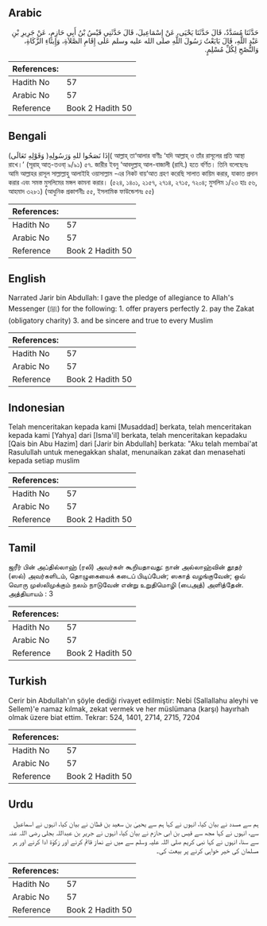 ## Arabic


<div dir="rtl" lang="ar" style={{fontSize:'larger',backgroundColor:'#f8f9fa',padding:20}}>
حَدَّثَنَا مُسَدَّدٌ، قَالَ حَدَّثَنَا يَحْيَى، عَنْ إِسْمَاعِيلَ، قَالَ حَدَّثَنِي قَيْسُ بْنُ أَبِي حَازِمٍ، عَنْ جَرِيرِ بْنِ عَبْدِ اللَّهِ، قَالَ بَايَعْتُ رَسُولَ اللَّهِ صلى الله عليه وسلم عَلَى إِقَامِ الصَّلاَةِ، وَإِيتَاءِ الزَّكَاةِ، وَالنُّصْحِ لِكُلِّ مُسْلِمٍ‏.‏
</div>
<div style={{backgroundColor:'#f8f9fa',padding:20, marginBottom: 10}}><table> <thead> <tr> <th>References:</th> <th></th> </tr> </thead> <tbody><tr><td>Hadith No</td><td>57</td></tr><tr><td>Arabic No</td><td>57</td></tr><tr><td>Reference</td><td>Book 2 Hadith 50</td></tr></tbody></table></div>

## Bengali


<div dir="ltr" lang="bn" style={{fontSize:'larger',backgroundColor:'#f8f9fa',padding:20}}>
(وَقَوْلِهِ تَعَالَى )إِذَا نَصَحُوا للهِ وَرَسُولِهِ( আল্লাহ্ তা‘আলার বাণীঃ ‘যদি আল্লাহ্ ও তাঁর রাসূলের প্রতি আস্থা রাখে।’ (সূরাহ্ আত্-তওবা্ ৯/৯১) ৫৭. জারীর ইবনু ‘আবদুল্লাহ্ আল-বাজালী (রাযি.) হতে বর্ণিত। তিনি বলেছেনঃ আমি আল্লাহর রাসূল সাল্লাল্লাহু আলাইহি ওয়াসাল্লাম -এর নিকট বায়‘আত গ্রহণ করেছি সালাত কায়িম করার, যাকাত প্রদান করার এবং সমস্ত মুসলিমের মঙ্গল কামনা করার। (৫২৪, ১৪০১, ২১৫৭, ২৭১৪, ২৭১৫, ৭২০৪; মুসলিম ১/২৩ হাঃ ৫৬, আহমাদ ৩২৮১) (আধুনিক প্রকাশনীঃ ৫৫, ইসলামিক ফাউন্ডেশনঃ ৫৫)
</div>
<div style={{backgroundColor:'#f8f9fa',padding:20, marginBottom: 10}}><table> <thead> <tr> <th>References:</th> <th></th> </tr> </thead> <tbody><tr><td>Hadith No</td><td>57</td></tr><tr><td>Arabic No</td><td>57</td></tr><tr><td>Reference</td><td>Book 2 Hadith 50</td></tr></tbody></table></div>

## English


<div dir="ltr" lang="en" style={{fontSize:'larger',backgroundColor:'#f8f9fa',padding:20}}>
Narrated Jarir bin Abdullah: I gave the pledge of allegiance to Allah's Messenger (ﷺ) for the following: 1. offer prayers perfectly 2. pay the Zakat (obligatory charity) 3. and be sincere and true to every Muslim
</div>
<div style={{backgroundColor:'#f8f9fa',padding:20, marginBottom: 10}}><table> <thead> <tr> <th>References:</th> <th></th> </tr> </thead> <tbody><tr><td>Hadith No</td><td>57</td></tr><tr><td>Arabic No</td><td>57</td></tr><tr><td>Reference</td><td>Book 2 Hadith 50</td></tr></tbody></table></div>

## Indonesian


<div dir="ltr" lang="id" style={{fontSize:'larger',backgroundColor:'#f8f9fa',padding:20}}>
Telah menceritakan kepada kami [Musaddad] berkata, telah menceritakan kepada kami [Yahya] dari [Isma'il] berkata, telah menceritakan kepadaku [Qais bin Abu Hazim] dari [Jarir bin Abdullah] berkata: "Aku telah membai'at Rasulullah untuk menegakkan shalat, menunaikan zakat dan menasehati kepada setiap muslim
</div>
<div style={{backgroundColor:'#f8f9fa',padding:20, marginBottom: 10}}><table> <thead> <tr> <th>References:</th> <th></th> </tr> </thead> <tbody><tr><td>Hadith No</td><td>57</td></tr><tr><td>Arabic No</td><td>57</td></tr><tr><td>Reference</td><td>Book 2 Hadith 50</td></tr></tbody></table></div>

## Tamil


<div dir="ltr" lang="ta" style={{fontSize:'larger',backgroundColor:'#f8f9fa',padding:20}}>
ஜரீர் பின் அப்தில்லாஹ் (ரலி) அவர்கள் கூறியதாவது: நான் அல்லாஹ்வின் தூதர் (ஸல்) அவர்களிடம், தொழுகையைக் கடைப் பிடிப்பேன்; ஸகாத் வழங்குவேன்; ஒவ் வொரு முஸ்லிமுக்கும் நலம் நாடுவேன் என்று உறுதிமொழி (பைஅத்) அளித்தேன். அத்தியாயம் : 3
</div>
<div style={{backgroundColor:'#f8f9fa',padding:20, marginBottom: 10}}><table> <thead> <tr> <th>References:</th> <th></th> </tr> </thead> <tbody><tr><td>Hadith No</td><td>57</td></tr><tr><td>Arabic No</td><td>57</td></tr><tr><td>Reference</td><td>Book 2 Hadith 50</td></tr></tbody></table></div>

## Turkish


<div dir="ltr" lang="tr" style={{fontSize:'larger',backgroundColor:'#f8f9fa',padding:20}}>
Cerir bin Abdullah'ın şöyle dediği rivayet edilmiştir: Nebi (Sallallahu aleyhi ve Sellem)'e namaz kılmak, zekat vermek ve her müslümana (karşı) hayırhah olmak üzere biat ettim. Tekrar: 524, 1401, 2714, 2715, 7204
</div>
<div style={{backgroundColor:'#f8f9fa',padding:20, marginBottom: 10}}><table> <thead> <tr> <th>References:</th> <th></th> </tr> </thead> <tbody><tr><td>Hadith No</td><td>57</td></tr><tr><td>Arabic No</td><td>57</td></tr><tr><td>Reference</td><td>Book 2 Hadith 50</td></tr></tbody></table></div>

## Urdu


<div dir="rtl" lang="ur" style={{fontSize:'larger',backgroundColor:'#f8f9fa',padding:20}}>
ہم سے مسدد نے بیان کیا، انہوں نے کہا ہم سے یحییٰ بن سعید بن قطان نے بیان کیا، انہوں نے اسماعیل سے، انہوں نے کہا مجھ سے قیس بن ابی حازم نے بیان کیا، انہوں نے جریر بن عبداللہ بجلی رضی اللہ عنہ سے سنا، انہوں نے کہا نبی کریم صلی اللہ علیہ وسلم سے میں نے نماز قائم کرنے اور زکوٰۃ ادا کرنے اور ہر مسلمان کی خیر خواہی کرنے پر بیعت کی۔
</div>
<div style={{backgroundColor:'#f8f9fa',padding:20, marginBottom: 10}}><table> <thead> <tr> <th>References:</th> <th></th> </tr> </thead> <tbody><tr><td>Hadith No</td><td>57</td></tr><tr><td>Arabic No</td><td>57</td></tr><tr><td>Reference</td><td>Book 2 Hadith 50</td></tr></tbody></table></div>